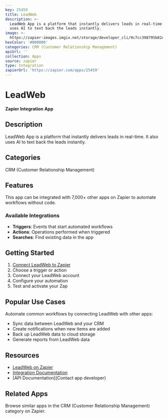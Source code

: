 ```yaml
---
key: 25459
title: LeadWeb
description: >-
  LeadWeb App is a platform that instantly delivers leads in real-time. It also
  uses AI to text back the leads instantly.
image: >-
  https://zapier-images.imgix.net/storage/developer_cli/9c7cc398795b82c85f84a86a8ed65f38.png?auto=format%2Ccompress&ixlib=python-3.0.0&q=50
hexColor: '#000000'
categories: CRM (Customer Relationship Management)
apiUrl: ''
collection: Apps
source: zapier
type: Integration
zapierUrl: 'https://zapier.com/apps/25459'
---
```

# LeadWeb

**Zapier Integration App**

## Description

LeadWeb App is a platform that instantly delivers leads in real-time. It also uses AI to text back the leads instantly.

## Categories

CRM (Customer Relationship Management)

## Features

This app can be integrated with 7,000+ other apps on Zapier to automate workflows without code.

### Available Integrations

- **Triggers**: Events that start automated workflows
- **Actions**: Operations performed when triggered
- **Searches**: Find existing data in the app

## Getting Started

1. [Connect LeadWeb to Zapier](https://zapier.com/apps/25459)
2. Choose a trigger or action
3. Connect your LeadWeb account
4. Configure your automation
5. Test and activate your Zap

## Popular Use Cases

Automate common workflows by connecting LeadWeb with other apps:

- Sync data between LeadWeb and your CRM
- Create notifications when new items are added
- Back up LeadWeb data to cloud storage
- Generate reports from LeadWeb data

## Resources

- [LeadWeb on Zapier](https://zapier.com/apps/25459)
- [Integration Documentation](https://zapier.com/apps/25459/integrations)
- [API Documentation](Contact app developer)

## Related Apps

Browse similar apps in the CRM (Customer Relationship Management) category on Zapier.
